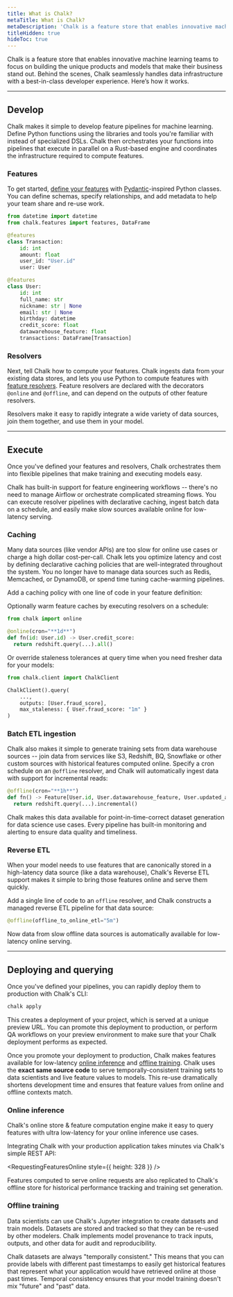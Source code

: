 ```yaml
---
title: What is Chalk?
metaTitle: What is Chalk?
metaDescription: 'Chalk is a feature store that enables innovative machine learning teams to focus on building the unique products and models that make their business stand out.'
titleHidden: true
hideToc: true
---
```




<DocsHero />

Chalk is a feature store that enables innovative machine learning teams
to focus on building the unique products and models that make their
business stand out. Behind the scenes, Chalk seamlessly handles
data infrastructure with a best-in-class developer experience.
Here’s how it works.

---

## Develop

Chalk makes it simple to develop feature pipelines for machine
learning. Define Python functions using the libraries and tools you're
familiar with instead of specialized DSLs. Chalk then orchestrates
your functions into pipelines that execute in parallel on a Rust-based
engine and coordinates the infrastructure required to compute
features.

### Features

To get started, [define your features](/docs/features) with
[Pydantic](https://pydantic-docs.helpmanual.io/)-inspired Python classes.
You can define schemas, specify relationships, and add metadata
to help your team share and re-use work.

```py
from datetime import datetime
from chalk.features import features, DataFrame

@features
class Transaction:
    id: int
    amount: float
    user_id: "User.id"
    user: User

@features
class User:
    id: int
    full_name: str
    nickname: str | None
    email: str | None
    birthday: datetime
    credit_score: float
    datawarehouse_feature: float
    transactions: DataFrame[Transaction]
```

### Resolvers

Next, tell Chalk how to compute your features.
Chalk ingests data from your existing data stores,
and lets you use Python to compute features with
[feature resolvers](/docs/resolver-overview).
Feature resolvers are declared with the decorators `@online` and
`@offline`, and can depend on the outputs of other feature resolvers.

Resolvers make it easy to rapidly integrate a wide variety of data
sources, join them together, and use them in your model.

<IntegrationTypes />

---

## Execute

Once you've defined your features and resolvers, Chalk orchestrates
them into flexible pipelines that make training and executing models easy.

Chalk has built-in support for feature engineering workflows --
there's no need to manage Airflow or orchestrate complicated streaming flows.
You can execute resolver pipelines with declarative caching,
ingest batch data on a schedule, and easily make slow sources
available online for low-latency serving.

### Caching

Many data sources (like vendor APIs) are too slow for online use cases
or charge a high dollar cost-per-call. Chalk lets you optimize latency
and cost by defining declarative caching policies that are well-integrated
throughout the system. You no longer have to manage data sources such as
Redis, Memcached, or DynamoDB, or spend time tuning cache-warming pipelines.

Add a caching policy with one line of code in your feature definition:

<PyDiffEditor html={addCachingCode} />

Optionally warm feature caches by executing resolvers on a schedule:

```py
from chalk import online

@online(cron="**1d**")
def fn(id: User.id) -> User.credit_score:
  return redshift.query(...).all()
```

Or override staleness tolerances at query time when you need fresher
data for your models:

```py
from chalk.client import ChalkClient

ChalkClient().query(
    ...,
    outputs: [User.fraud_score],
    max_staleness: { User.fraud_score: "1m" }
)
```

### Batch ETL ingestion

Chalk also makes it simple to generate training sets from data warehouse
sources -- join data from services like S3, Redshift, BQ, Snowflake
or other custom sources with historical features computed online.
Specify a cron schedule on an `@offline` resolver, and Chalk will automatically ingest
data with support for incremental reads:

```py
@offline(cron="**1h**")
def fn() -> Feature[User.id, User.datawarehouse_feature, User.updated_at]:
  return redshift.query(...).incremental()
```

Chalk makes this data available for point-in-time-correct dataset
generation for data science use cases. Every pipeline has built-in
monitoring and alerting to ensure data quality and timeliness.

### Reverse ETL

When your model needs to use features that are canonically stored in
a high-latency data source (like a data warehouse), Chalk's Reverse
ETL support makes it simple to bring those features online and serve
them quickly.

Add a single line of code to an `offline` resolver, and Chalk constructs
a managed reverse ETL pipeline for that data source:

```py
@offline(offline_to_online_etl="5m")
```

Now data from slow offline data sources is automatically available for
low-latency online serving.

---

## Deploying and querying

Once you've defined your pipelines, you can rapidly deploy them to
production with Chalk's CLI:

```bash
chalk apply
```

This creates a deployment of your project, which is served at a unique
preview URL. You can promote this deployment to production, or
perform QA workflows on your preview environment to make sure that
your Chalk deployment performs as expected.

Once you promote your deployment to production, Chalk makes features
available for low-latency [online inference](/docs/query-basics) and
[offline training](/docs/training-client). Chalk uses
the **exact same source code** to serve temporally-consistent training
sets to data scientists and live feature values to models. This re-use
dramatically shortens development time and ensures that feature values
from online and offline contexts match.

### Online inference

Chalk's online store & feature computation engine make it easy to query
features with ultra low-latency for your online inference use cases.

Integrating Chalk with your production application takes minutes via
Chalk's simple REST API:

<RequestingFeaturesOnline style={{ height: 328 }} />

Features computed to serve online requests are also replicated to Chalk's
offline store for historical performance tracking and training set generation.

### Offline training

Data scientists can use Chalk's Jupyter integration to create datasets
and train models. Datasets are stored and tracked so that they can be
re-used by other modelers. Chalk implements model provenance to track
inputs, outputs, and other data for audit and reproducibility.

<JupyterNotebook />

Chalk datasets are always "temporally consistent."
This means that you can provide labels with different past timestamps to easily
get historical features that represent what your application would have
retrieved online at those past times. Temporal consistency ensures that
your model training doesn't mix "future" and "past" data.

<TemporalCorrectness />

